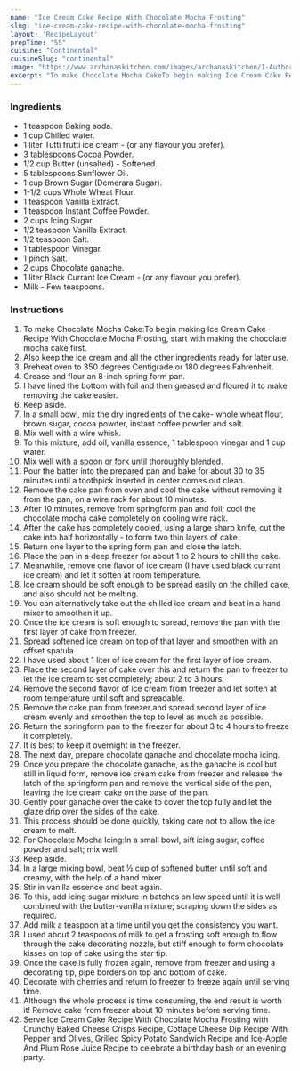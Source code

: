 ---
name: "Ice Cream Cake Recipe With Chocolate Mocha Frosting"
slug: "ice-cream-cake-recipe-with-chocolate-mocha-frosting"
layout: 'RecipeLayout'
prepTime: "55"
cuisine: "Continental"
cuisineSlug: "continental"
image: "https://www.archanaskitchen.com/images/archanaskitchen/1-Author/Curryandvanilla/Best_Ice_Cream_Cake.jpg"
excerpt: "To make Chocolate Mocha CakeTo begin making Ice Cream Cake Recipe With Chocolate Mocha Frosting, start with making the chocolate mocha cake first"
---

### Ingredients

- 1 teaspoon Baking soda.
- 1 cup Chilled water.
- 1 liter Tutti frutti ice cream - (or any flavour you prefer).
- 3 tablespoons Cocoa Powder.
- 1/2 cup Butter (unsalted) - Softened.
- 5 tablespoons Sunflower Oil.
- 1 cup Brown Sugar (Demerara Sugar).
- 1-1/2 cups Whole Wheat Flour.
- 1 teaspoon Vanilla Extract.
- 1 teaspoon Instant Coffee Powder.
- 2 cups Icing Sugar.
- 1/2 teaspoon Vanilla Extract.
- 1/2 teaspoon Salt.
- 1 tablespoon Vinegar.
- 1 pinch Salt.
- 2 cups Chocolate ganache.
- 1 liter Black Currant Ice Cream - (or any flavour you prefer).
- Milk - Few teaspoons.

### Instructions

1. To make Chocolate Mocha Cake:To begin making Ice Cream Cake Recipe With Chocolate Mocha Frosting, start with making the chocolate mocha cake first.
1. Also keep the ice cream and all the other ingredients ready for later use.
1. Preheat oven to 350 degrees Centigrade or 180 degrees Fahrenheit.
1. Grease and flour an 8-inch spring form pan.
1. I have lined the bottom with foil and then greased and floured it to make removing the cake easier.
1. Keep aside.
1. In a small bowl, mix the dry ingredients of the cake- whole wheat flour, brown sugar, cocoa powder, instant coffee powder and salt.
1. Mix well with a wire whisk.
1. To this mixture, add oil, vanilla essence, 1 tablespoon vinegar and 1 cup water.
1. Mix well with a spoon or fork until thoroughly blended.
1. Pour the batter into the prepared pan and bake for about 30 to 35 minutes until a toothpick inserted in center comes out clean.
1. Remove the cake pan from oven and cool the cake without removing it from the pan, on a wire rack for about 10 minutes.
1. After 10 minutes, remove from springform pan and foil; cool the chocolate mocha cake completely on cooling wire rack.
1. After the cake has completely cooled, using a large sharp knife, cut the cake into half horizontally - to form two thin layers of cake.
1. Return one layer to the spring form pan and close the latch.
1. Place the pan in a deep freezer for about 1 to 2 hours to chill the cake.
1. Meanwhile, remove one flavor of ice cream (I have used black currant ice cream) and let it soften at room temperature.
1. Ice cream should be soft enough to be spread easily on the chilled cake, and also should not be melting.
1. You can alternatively take out the chilled ice cream and beat in a hand mixer to smoothen it up.
1. Once the ice cream is soft enough to spread, remove the pan with the first layer of cake from freezer.
1. Spread softened ice cream on top of that layer and smoothen with an offset spatula.
1. I have used about 1 liter of ice cream for the first layer of ice cream.
1. Place the second layer of cake over this and return the pan to freezer to let the ice cream to set completely; about 2 to 3 hours.
1. Remove the second flavor of ice cream from freezer and let soften at room temperature until soft and spreadable.
1. Remove the cake pan from freezer and spread second layer of ice cream evenly and smoothen the top to level as much as possible.
1. Return the springform pan to the freezer for about 3 to 4 hours to freeze it completely.
1. It is best to keep it overnight in the freezer.
1. The next day, prepare chocolate ganache and chocolate mocha icing.
1. Once you prepare the chocolate ganache, as the ganache is cool but still in liquid form, remove ice cream cake from freezer and release the latch of the springform pan and remove the vertical side of the pan, leaving the ice cream cake on the base of the pan.
1. Gently pour ganache over the cake to cover the top fully and let the glaze drip over the sides of the cake.
1. This process should be done quickly, taking care not to allow the ice cream to melt.
1. For Chocolate Mocha Icing:In a small bowl, sift icing sugar, coffee powder and salt; mix well.
1. Keep aside.
1. In a large mixing bowl, beat ½ cup of softened butter until soft and creamy, with the help of a hand mixer.
1. Stir in vanilla essence and beat again.
1. To this, add icing sugar mixture in batches on low speed until it is well combined with the butter-vanilla mixture; scraping down the sides as required.
1. Add milk a teaspoon at a time until you get the consistency you want.
1. I used about 2 teaspoons of milk to get a frosting soft enough to flow through the cake decorating nozzle, but stiff enough to form chocolate kisses on top of cake using the star tip.
1. Once the cake is fully frozen again, remove from freezer and using a decorating tip, pipe borders on top and bottom of cake.
1. Decorate with cherries and return to freezer to freeze again until serving time.
1. Although the whole process is time consuming, the end result is worth it! Remove cake from freezer about 10 minutes before serving time.
1. Serve Ice Cream Cake Recipe With Chocolate Mocha Frosting with Crunchy Baked Cheese Crisps Recipe, Cottage Cheese Dip Recipe With Pepper and Olives, Grilled Spicy Potato Sandwich Recipe and Ice-Apple And Plum Rose Juice Recipe to celebrate a birthday bash or an evening party.
